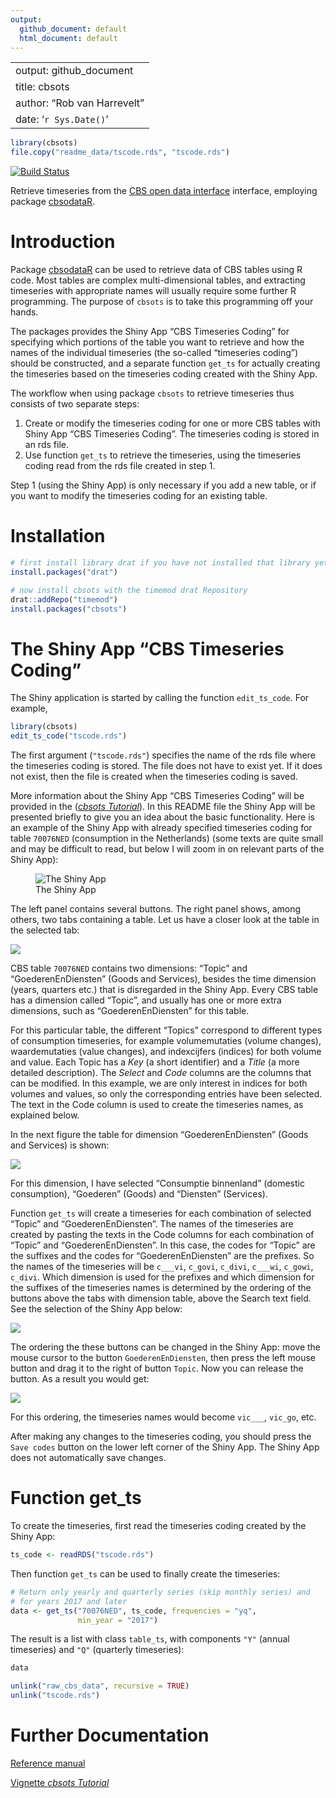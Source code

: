 ```yaml
---
output:
  github_document: default
  html_document: default
---
```

<!-- README.md is generated from README.Rmd. Please edit that file -->

---
output: github_document
title: cbsots
author: "Rob van Harrevelt"
date: '`r Sys.Date()`'
---

```r
library(cbsots)
file.copy("readme_data/tscode.rds", "tscode.rds")
```

[![Build Status](https://travis-ci.org/timemod/cbsots.svg?branch=master)](https://travis-ci.org/timemod/cbsots)


Retrieve timeseries from the [CBS open data interface](http://www.cbs.nl/nl-NL/menu/cijfers/statline/open-data/default.htm)
interface, employing package [cbsodataR](https://github.com/edwindj/cbsodataR).

# Introduction

Package [cbsodataR](https://github.com/edwindj/cbsodataR) can be used
to retrieve data of CBS tables using R code. Most tables are complex multi-dimensional tables,
and extracting timeseries with appropriate names will usually require 
some further R programming. The purpose of `cbsots` is to take this programming off your hands.

The packages provides the Shiny App "CBS Timeseries Coding" for specifying which portions
of the table you want to retrieve and how the names of the individual timeseries
(the so-called "timeseries coding") should be constructed, and a separate 
function `get_ts` for actually creating the timeseries based on the timeseries 
coding created with the Shiny App.

The workflow when using package `cbsots` to retrieve timeseries thus consists 
of two separate steps:

1. Create or modify the timeseries coding for one or more CBS tables with Shiny App 
"CBS Timeseries Coding". The timeseries coding is stored in an rds file.
2. Use function `get_ts` to retrieve the timeseries, using the timeseries coding
read from the rds file created in step 1.

Step 1 (using the Shiny App) is only necessary if you add a new table, or if you want 
to modify the timeseries coding for an existing table.

# Installation

```r
# first install library drat if you have not installed that library yet:
install.packages("drat")

# now install cbsots with the timemod drat Repository
drat::addRepo("timemod")
install.packages("cbsots")
```

# The Shiny App "CBS Timeseries Coding"

The Shiny application is started by calling the function `edit_ts_code`.
For example, 
```r
library(cbsots)
edit_ts_code("tscode.rds")
```

The first argument (`"tscode.rds"`) specifies the name of the rds file where the 
timeseries coding is stored. The file does not have to exist yet. If it does
not exist, then the file is created when the timeseries coding is saved.

More information about the Shiny App "CBS Timeseries Coding" will be provided in 
the  ([*cbsots Tutorial*](pkg/vignettes/cbsots_tutorial.pdf)).
In this README file the Shiny App will be presented briefly to give you
an idea about the basic functionality. Here is an example of the Shiny App with already 
specified timeseries coding for table `70076NED` (consumption
in the Netherlands) (some texts are quite small and may be difficult to read,
but below I will zoom in on relevant parts of the Shiny App):

![The Shiny App](readme_data/CBS Timeseries Coding.png)

The left panel contains several buttons. The right panel shows, among others,
two tabs containing a table. Let us have a closer look at the table in the
selected tab:

![](readme_data/CBS Timeseries Coding_Topic.png)

CBS table `70076NED`  contains two dimensions: "Topic" and "GoederenEnDiensten" (Goods and Services),
besides the time dimension (years, quarters etc.) that is disregarded in the Shiny App. 
Every CBS table has a dimension called "Topic", and usually has one or more extra dimensions,
such as "GoederenEnDiensten" for this table.

For this particular table, the different "Topics" correspond to different types of 
consumption timeseries, for example volumemutaties (volume changes), waardemutaties (value changes),
and indexcijfers (indices) for both volume and value.
Each Topic has a *Key* (a short identifier)
and a *Title* (a more detailed description). The *Select* and *Code* columns are the
columns that can be modified. In this example, we are only interest in indices
for both volumes and values, so only the corresponding entries have been selected.
The text in the Code column is used to create the timeseries
names, as explained below.

In the next figure the table for dimension "GoederenEnDiensten" (Goods and Services)
is shown:

![](readme_data/CBS Timeseries Coding_GoederenEnDiensten.png)

For this dimension, I have selected  "Consumptie binnenland" (domestic consumption),
"Goederen" (Goods) and "Diensten" (Services).

Function `get_ts` will create a timeseries for each   combination of selected 
"Topic" and "GoederenEnDiensten".
The names of the timeseries are created by pasting the texts in the Code columns 
for each combination of "Topic" and "GoederenEnDiensten".
In this case, the codes for "Topic" are the suffixes and the
codes for "GoederenEnDiensten" are the prefixes. So the names of the timeseries
will be `c___vi`, `c_govi`, `c_divi`,  `c___wi`, `c_gowi`, `c_divi`. 
Which dimension is used for the prefixes and which dimension for the suffixes 
of the timeseries names is determined by the ordering of the buttons above the
tabs with dimension table, above the Search text field. 
See the selection of the Shiny App below:

![](readme_data/CBS Timeseries Coding_order_buttons.png)

The ordering the these buttons can be changed in the Shiny App: 
move the mouse cursor to the button `GoederenEnDiensten`,
then press the left mouse button and drag it to the right of button `Topic`. Now you can release
the button. As a result you would get:

![](readme_data/CBS Timeseries Coding_order_buttons_2.png)

For this ordering, the timeseries names would become `vic___`, `vic_go `, 
etc.

After making any changes to the timeseries coding, you should press the
`Save codes` button on the lower left corner of the Shiny App.
The Shiny App does not automatically save changes.

# Function get_ts

To create the timeseries, first read the timeseries coding created by the
Shiny App:
```r
ts_code <- readRDS("tscode.rds")
```

Then function `get_ts` can be used to finally create the timeseries:

```r
# Return only yearly and quarterly series (skip monthly series) and 
# for years 2017 and later
data <- get_ts("70076NED", ts_code, frequencies = "yq",
               min_year = "2017")
```

The result is a list with class `table_ts`, with components `"Y"` (annual timeseries)
and `"Q"` (quarterly timeseries):
```r
data
```

```r
unlink("raw_cbs_data", recursive = TRUE)
unlink("tscode.rds")
```

# Further Documentation

[Reference manual](cbsots/vignettes/cbsots_refman.pdf)

[Vignette *cbsots Tutorial*](cbsots/vignettes/cbsots_tutorial.pdf)
